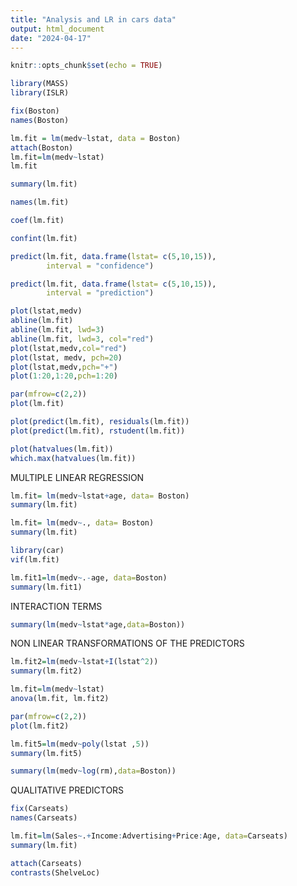 ---
title: "Analysis and LR in cars data"
output: html_document
date: "2024-04-17"
---

```{r setup, include=FALSE}
knitr::opts_chunk$set(echo = TRUE)
```


```{r cars}
library(MASS)
library(ISLR)
```

```{r}
fix(Boston)
names(Boston)
```

```{r}
lm.fit = lm(medv~lstat, data = Boston)
attach(Boston)
lm.fit=lm(medv~lstat)
lm.fit

```

```{r}
summary(lm.fit)
```

```{r}
names(lm.fit)
```

```{r}
coef(lm.fit)
```

```{r}
confint(lm.fit)
```

```{r}
predict(lm.fit, data.frame(lstat= c(5,10,15)),
        interval = "confidence")
```

```{r}
predict(lm.fit, data.frame(lstat= c(5,10,15)),
        interval = "prediction")
```

```{r}
plot(lstat,medv)
abline(lm.fit)
abline(lm.fit, lwd=3)
abline(lm.fit, lwd=3, col="red")
plot(lstat,medv,col="red")
plot(lstat, medv, pch=20)
plot(lstat,medv,pch="+")
plot(1:20,1:20,pch=1:20)
```

```{r}
par(mfrow=c(2,2))
plot(lm.fit)
```

```{r}
plot(predict(lm.fit), residuals(lm.fit))
plot(predict(lm.fit), rstudent(lm.fit))
```

```{r}
plot(hatvalues(lm.fit))
which.max(hatvalues(lm.fit))
```

MULTIPLE LINEAR REGRESSION

```{r}
lm.fit= lm(medv~lstat+age, data= Boston)
summary(lm.fit)
```

```{r}
lm.fit= lm(medv~., data= Boston)
summary(lm.fit)
```

```{r}
library(car)
vif(lm.fit)
```

```{r}
lm.fit1=lm(medv~.-age, data=Boston)
summary(lm.fit1)
```

INTERACTION TERMS

```{r}
summary(lm(medv~lstat*age,data=Boston))
```

NON LINEAR TRANSFORMATIONS OF THE PREDICTORS

```{r}
lm.fit2=lm(medv~lstat+I(lstat^2))
summary(lm.fit2)
```

```{r}
lm.fit=lm(medv~lstat)
anova(lm.fit, lm.fit2)
```

```{r}
par(mfrow=c(2,2))
plot(lm.fit2)
```

```{r}
lm.fit5=lm(medv~poly(lstat ,5))
summary(lm.fit5)
```

```{r}
summary(lm(medv~log(rm),data=Boston))
```

QUALITATIVE PREDICTORS

```{r}
fix(Carseats)
names(Carseats)
```

```{r}
lm.fit=lm(Sales~.+Income:Advertising+Price:Age, data=Carseats)
summary(lm.fit)
```

```{r}
attach(Carseats)
contrasts(ShelveLoc)
```


